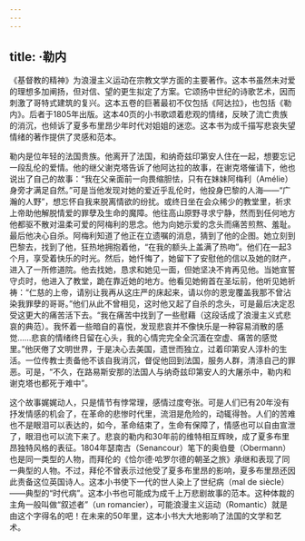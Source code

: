 ```yaml
---
---
---
```

title: ·勒内
---




《基督教的精神》为浪漫主义运动在宗教文学方面的主要著作。这本书虽然未对爱的理想多加阐扬，但对信、望的更生拟定了方案。它颂扬中世纪的诗歌艺术，因而刺激了哥特式建筑的复兴。这本五卷的巨著最初不仅包括《阿达拉》，也包括《勒内》。后者于1805年出版。这本40页的小书歌颂着悲观的情绪，反映了流亡贵族的消沉，也倾诉了夏多布里昂少年时代对姐姐的迷恋。这本书为成千描写悲哀失望情绪的著作提供了灵感和范本。

勒内是位年轻的法国贵族。他离开了法国，和纳奇兹印第安人住在一起，想要忘记一段乱伦的爱情。他的继父谢克塔告诉了他阿达拉的故事，在谢克塔催请下，他也说出了自己的故事：“我在父亲面前一向畏缩胆怯，只有在妹妹阿梅利（Amélie）身旁才满足自然。”可是当他发现对她的爱近乎乱伦时，他投身巴黎的人海——“广瀚的人野”，想忘怀自我来脱离情欲的纷扰。或终日坐在会众稀少的教堂里，祈求上帝助他解脱情爱的罪孽及生命的魔障。他往高山原野寻求宁静，然而到任何地方他都驱不散对温柔可爱的阿梅利的思念。他为向她示爱的念头而痛苦煎熬、羞耻。最后他决心自杀。阿梅利知道了他正在立遗嘱的消息，猜到了他的企图。她立刻到巴黎去，找到了他，狂热地拥抱着他，“在我的额头上盖满了热吻”。他们在一起3个月，享受着快乐的时光。然后，她忏悔了，她留下了安慰他的信以及她的财产，进入了一所修道院。他去找她，恳求和她见一面，但她坚决不肯再见他。当她宣誓守贞时，他进入了教堂，跪在靠近她的地方。他看见她俯首在圣坛前，他听见她祈祷：“仁慈的上帝，请别让我再从这庄严的床起来，请以你的恩宠覆盖我那不曾沾染我罪孽的哥哥。”他们从此不曾相见，这时他又起了自杀的念头，可是最后决定忍受这更大的痛苦活下去。“我在痛苦中找到了一些慰藉（这段话成了浪漫主义式悲哀的典范）。我怀着一些暗自的喜悦，发现悲哀并不像快乐是一种容易消散的感觉……悲哀的情绪终日留在心头，我的心情完完全全沉湎在空虚、痛苦的感觉里。”他厌倦了文明世界，于是决心去美国，遗世而独立，过着印第安人淳朴的生活。一位传教士责备他不该自我消沉，督促他回到法国，服务人群，清涤自己的罪恶。可是，“不久，在路易斯安那的法国人与纳奇兹印第安人的大屠杀中，勒内和谢克塔也都死于难中”。

这个故事娓娓动人，只是情节有悖常理，感情过度夸张。可是人们已有20年没有抒发情感的机会了，在革命的悲惨时代里，流泪是危险的，动辄得咎。人们的苦难也不是眼泪可以表达的，如今，革命结束了，生命有保障了，情感也可以自由宣泄了，眼泪也可以流下来了。悲哀的勒内和30年前的维特相互辉映，成了夏多布里昂独特风格的表征。1804年瑟南古（Senancour）笔下的奥伯曼（Obermann）也是同一类型的人物，而拜伦的《恰尔德·哈罗尔德的朝圣之旅》承继和表现了同一典型的人物。不过，拜伦不曾表示过他受了夏多布里昂的影响，夏多布里昂还因此责备这位英国诗人。这本小书使下一代的世人染上了世纪病（mal de siècle）——典型的“时代病”。这本小书也可能成为成千上万悲剧故事的范本。这种体裁的主角一般叫做“叙述者”（un romancier），可能浪漫主义运动（Romantic）就是由这个字得名的吧！在未来的50年里，这本小书大大地影响了法国的文学和艺术。